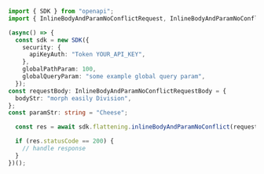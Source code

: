 ```typescript showLineNumbers copy filename="Inline Body And Param No Conflict usage example"
import { SDK } from "openapi";
import { InlineBodyAndParamNoConflictRequest, InlineBodyAndParamNoConflictRequestBody } from "openapi/dist/sdk/models/operations";

(async() => {
  const sdk = new SDK({
    security: {
      apiKeyAuth: "Token YOUR_API_KEY",
    },
    globalPathParam: 100,
    globalQueryParam: "some example global query param",
  });
const requestBody: InlineBodyAndParamNoConflictRequestBody = {
  bodyStr: "morph easily Division",
};
const paramStr: string = "Cheese";

  const res = await sdk.flattening.inlineBodyAndParamNoConflict(requestBody, paramStr);

  if (res.statusCode == 200) {
    // handle response
  }
})();
```
